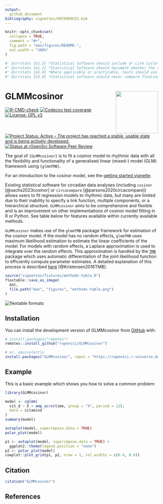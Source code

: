 ```yaml
---
output: 
  github_document
bibliography: vignettes/REFERENCES.bib
---
```


<!-- README.md is generated from README.Rmd. Please edit that file -->

```r
knitr::opts_chunk$set(
  collapse = TRUE,
  comment = "#>",
  fig.path = "man/figures/README-",
  out.width = "100%"
)
```

```r
#' @srrstats {G1.2} *Statistical Software should include a* Life Cycle Statement *describing current and anticipated future states of development.*
#' @srrstats {G1.1} *Statistical Software should document whether the algorithm(s) it implements are:* - *The first implementation of a novel algorithm*; or - *The first implementation within **R** of an algorithm which has previously been implemented in other languages or contexts*; or - *An improvement on other implementations of similar algorithms in **R***.
#' @srrstats {G5.0} *Where applicable or practicable, tests should use standard data sets with known properties (for example, the [NIST Standard Reference Datasets](https://www.itl.nist.gov/div898/strd/), or data sets provided by other widely-used R packages).*
#' @srrstats {G3.0} *Statistical software should never compare floating point numbers for equality. All numeric equality comparisons should either ensure that they are made between integers, or use appropriate tolerances for approximate equality.*
```


# GLMMcosinor <a href='https://docs.ropensci.org/GLMMcosinor/'><img src='man/figures/logo.png' align="right" height="139" /></a>

<!-- badges: start -->
[![R-CMD-check](https://github.com/ropensci/GLMMcosinor/actions/workflows/R-CMD-check.yaml/badge.svg)](https://github.com/ropensci/GLMMcosinor/actions/workflows/R-CMD-check.yaml)
[![Codecov test coverage](https://codecov.io/gh/ropensci/GLMMcosinor/branch/main/graph/badge.svg)](https://app.codecov.io/gh/ropensci/GLMMcosinor?branch=main)
[![License: GPL v3](https://img.shields.io/badge/License-GPLv3-blue.svg)](https://www.gnu.org/licenses/gpl-3.0)
[![Project Status: Active – The project has reached a stable, usable state and is being actively developed.](https://www.repostatus.org/badges/latest/active.svg)](https://www.repostatus.org/#active)
[![Status at rOpenSci Software Peer Review](https://badges.ropensci.org/603_status.svg)](https://github.com/ropensci/software-review/issues/603)
<!-- badges: end -->


The goal of `{GLMMcosinor}` is to fit a cosinor model to rhythmic data with all
the flexibility and functionality of a generalised linear (mixed-) model (GLM) 
framework using `{glmmTMB}`. 

For an introduction to the cosinor model, see the [getting started vignette](https://docs.ropensci.org/GLMMcosinor/articles/GLMMcosinor.html).

Existing statistical software for circadian data analyses (including `cosinor` 
[@sachs2023cosinor] or `circacompare` [@parsons2020circacompare]) allows users 
to fit regression models to rhythmic data, but many are limited due to their 
inability to specify a link function, multiple components, or a hierarchical 
structure. `GLMMcosinor` aims to be comprehensive and flexible and is an 
improvement on other implementations of cosinor model fitting in R or Python.
See table below for features available within currently available methods.

`GLMMcosinor` makes use of the `glmmTMB` package framework for estimation of the
cosinor model. If the model has no random effects, `glmmTMB` uses 
maximum likelihood estimation to estimate the linear coefficients of the model. 
For models with random effects, a Laplace approximation is used to integrate 
over the random effects. This approximation is handled by the
[`TMB`](https://cran.r-project.org/package=TMB)
package which uses automatic differentiation of the joint likelihood function to 
efficiently compute parameter estimates. A detailed explanation of this process 
is described [here](https://doi.org/10.18637/jss.v070.i05) [@Kristensen2016TMB].


```r
source("vignettes/fixtures/methods-table.R")
flextable::save_as_image(
  dat,
  file.path("man", "figures", "methods-table.png")
)
```

<img src="man/figures/methods-table.png" width="=900px" alt="flextable formats" align="center" /> 

## Installation

You can install the development version of GLMMcosinor from 
[GitHub](https://github.com/) with:

``` r
# install.packages("remotes")
remotes::install_github("ropensci/GLMMcosinor")

# or, equivalently
install.packages("GLMMcosinor", repos = "https://ropensci.r-universe.dev")
```

## Example

This is a basic example which shows you how to solve a common problem:

```r
library(GLMMcosinor)
```


```r
model <- cglmm(
  vit_d ~ X + amp_acro(time, group = "X", period = 12),
  data = vitamind
)
summary(model)
```

```r
autoplot(model, superimpose.data = TRUE)
polar_plot(model)
```

```r
p1 <- autoplot(model, superimpose.data = TRUE) +
  ggplot2::theme(legend.position = "none")
p2 <- polar_plot(model)
cowplot::plot_grid(p1, p2, nrow = 1, rel_widths = c(0.4, 0.6))
```

## Citation

```r
citation("GLMMcosinor")
```

## References
